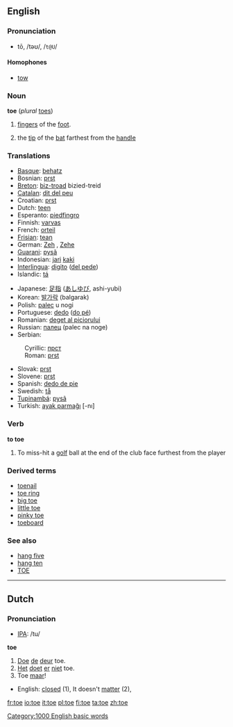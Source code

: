 ==English==

===Pronunciation===
*tō, /təʊ/, /<tt>t@U</tt>/

====Homophones====
*[[tow]]

===Noun===
'''toe''' (''plural'' [[toes]])

# [[finger]]s of the [[foot]].
#{{cricket}} the [[tip]] of the [[bat]] farthest from the [[handle]]

===Translations===
{{top}}
*[[Basque]]: [[behatz]]
*Bosnian: [[prst#Bosnian|prst]] {{m}}
*[[Breton]]: [[biz-troad]] {{m}} bizied-treid {{p}}
*[[Catalan]]: [[dit del peu]] {{m}}
*Croatian: [[prst#Croatian|prst]] {{m}}
*Dutch: [[teen]] {{m}}
*Esperanto: [[piedfingro]]
*Finnish: [[varvas]]
*French: [[orteil]] {{m}}
*[[Frisian]]: [[tean]]
*German: [[Zeh]] {{m}}, [[Zehe]] {{f}}
*[[Guarani]]: [[pysã]]
*Indonesian: [[jari]] [[kaki]]
*[[Interlingua]]: [[digito]] ([[digito del pede|del pede]])
*Islandic: [[tá]]
{{mid}}
*Japanese: [[足指]] ([[あしゆび]], ashi-yubi)
*Korean: [[발가락]] (balgarak)
*Polish: [[palec]] u nogi {{m}}
*Portuguese: [[dedo]] ([[dedo do pé|do pé]]) {{m}}
*Romanian: [[deget al piciorului]] {{n}}
*Russian: [[палец]] (palec na noge)
*Serbian:
:Cyrillic: [[прст#Serbian|прст]] {{m}}
:Roman: [[prst#Serbian|prst]] {{m}}
*Slovak: [[prst#Slovak|prst]] {{m}}
*Slovene: [[prst#Slovenian|prst]] {{m}}
*Spanish: [[dedo de pie]] {{m}}
*Swedish: [[tå]]
*[[Tupinambá]]: [[pysã]]
*Turkish: [[ayak parmağı]] [-nı]
{{bottom}}

===Verb===
'''to toe'''
# {{sports}} To miss-hit a [[golf]] ball at the end of the club face furthest from the player

===Derived terms===
*[[toenail]]
*[[toe ring]]
*[[big toe]]
*[[little toe]]
*[[pinky toe]]
*[[toeboard]]

===See also===
*[[hang five]]
*[[hang ten]]
*[[TOE]]


----

==Dutch==
===Pronunciation===
*[[w:IPA|IPA]]: /tu/
<!-- what part of speech? 1=adj & 2=verb? if so please separate -->
'''toe'''

# [[Doe]] [[de]] [[deur]] toe.
# [[Het]] [[doet]] [[er]] [[niet]] toe.
# Toe [[maar]]!


*English: [[closed]] (1), It doesn't [[matter]] (2),

[[Category:1000 English basic words]]

[[fr:toe]]
[[io:toe]]
[[it:toe]]
[[pl:toe]]
[[fi:toe]]
[[ta:toe]]
[[zh:toe]]